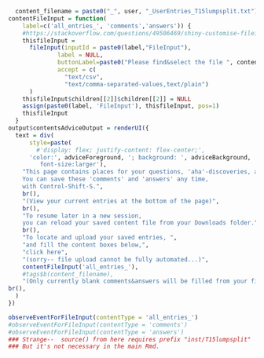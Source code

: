 ```r
  content_filename = paste0("_", user, "_UserEntries_T15lumpsplit.txt")
contentFileInput = function(
    label=c('all_entries_', 'comments','answers')) {
    #https://stackoverflow.com/questions/49506469/shiny-customise-fileinput?rq=1
    thisfileInput =
      fileInput(inputId = paste0(label,"FileInput"), 
              label = NULL,
              buttonLabel=paste0("Please find&select the file ", content_filename),
              accept = c(
                "text/csv",
                "text/comma-separated-values,text/plain")
      )
    thisfileInput$children[[2]]$children[[2]] = NULL
    assign(paste0(label, 'FileInput'), thisfileInput, pos=1)
    thisfileInput
  }
output$contentsAdviceOutput = renderUI({
  text = div(
      style=paste(
        #'display: flex; justify-content: flex-center;',
      'color:', adviceForeground, '; background: ', adviceBackground, ';
         font-size:larger'),
    "This page contains places for your questions, 'aha'-discoveries, and responses to imbedded questions.
    You can save these 'comments' and 'answers' any time, 
    with Control-Shift-S.", 
    br(), 
    "(View your current entries at the bottom of the page)", 
    br(), 
    "To resume later in a new session, 
    you can reload your saved content file from your Downloads folder.",
    br(),
    "To locate and upload your saved entries, ",
    "and fill the content boxes below,", 
    "click here", 
    "(sorry-- file upload cannot be fully automated...)",
    contentFileInput('all_entries_'), 
    #tags$b(content_filename), 
    "(Only currently blank comments&answers will be filled from your file, so no answers will be clobbered by emptiness.)",
br(),
  )
})

```

```r
observeEventForFileInput(contentType = 'all_entries_')
#observeEventForFileInput(contentType = 'comments')
#observeEventForFileInput(contentType = 'answers')
### Strange--  source() from here requires prefix "inst/T15lumpsplit"
### But it's not necessary in the main Rmd.
```


